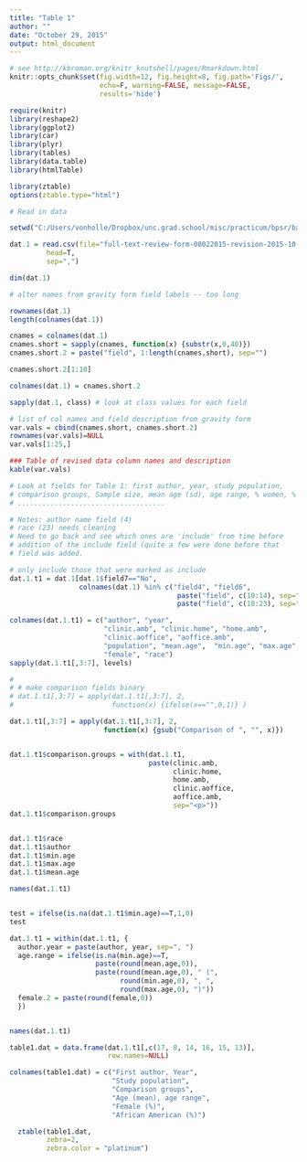 ```yaml
---
title: "Table 1"
author: ""
date: "October 29, 2015"
output: html_document
---
```



```r
# see http://kbroman.org/knitr_knutshell/pages/Rmarkdown.html
knitr::opts_chunk$set(fig.width=12, fig.height=8, fig.path='Figs/',
                      echo=F, warning=FALSE, message=FALSE, 
                      results='hide')

require(knitr)
library(reshape2)
library(ggplot2)
library(car)
library(plyr)
library(tables)
library(data.table)
library(htmlTable)

library(ztable)
options(ztable.type="html")


```

```r
# Read in data

setwd("C:/Users/vonholle/Dropbox/unc.grad.school/misc/practicum/bpsr/backup")

dat.1 = read.csv(file="full-text-review-form-08022015-revision-2015-10-29.csv",
         head=T,
         sep=",")

dim(dat.1)
```

```r

# alter names from gravity form field labels -- too long

rownames(dat.1)
length(colnames(dat.1))

cnames = colnames(dat.1)
cnames.short = sapply(cnames, function(x) {substr(x,0,40)})
cnames.short.2 = paste("field", 1:length(cnames.short), sep="")

cnames.short.2[1:10]

colnames(dat.1) = cnames.short.2

sapply(dat.1, class) # look at class values for each field
```

```r
# list of col names and field description from gravity form
var.vals = cbind(cnames.short, cnames.short.2)
rownames(var.vals)=NULL
var.vals[1:25,]
```

```r

### Table of revised data column names and description
kable(var.vals)
```


```r

# Look at fields for Table 1: first author, year, study population,
# comparison groups, Sample size, mean age (sd), age range, % women, % AA
# ....................................

# Notes: author name field (4)
# race (23) needs cleaning
# Need to go back and see which ones are 'include' from time before
# addition of the include field (quite a few were done before that
# field was added.

# only include those that were marked as include
dat.1.t1 = dat.1[dat.1$field7=="No",
                 colnames(dat.1) %in% c("field4", "field6", 
                                         paste("field", c(10:14), sep=""),
                                         paste("field", c(18:23), sep=""))]

colnames(dat.1.t1) = c("author", "year", 
                       "clinic.amb", "clinic.home", "home.amb", 
                       "clinic.aoffice", "aoffice.amb",
                       "population", "mean.age",  "min.age", "max.age",
                       "female", "race")
sapply(dat.1.t1[,3:7], levels)

# 
# # make comparison fields binary
# dat.1.t1[,3:7] = apply(dat.1.t1[,3:7], 2, 
#                        function(x) {ifelse(x=="",0,1)} )

dat.1.t1[,3:7] = apply(dat.1.t1[,3:7], 2, 
                       function(x) {gsub("Comparison of ", "", x)})


dat.1.t1$comparison.groups = with(dat.1.t1,
                                  paste(clinic.amb,
                                        clinic.home,
                                        home.amb,
                                        clinic.aoffice,
                                        aoffice.amb,
                                        sep="<p>"))
dat.1.t1$comparison.groups


dat.1.t1$race
dat.1.t1$author
dat.1.t1$min.age
dat.1.t1$max.age
dat.1.t1$mean.age

names(dat.1.t1)


test = ifelse(is.na(dat.1.t1$min.age)==T,1,0)
test

dat.1.t1 = within(dat.1.t1, {
  author.year = paste(author, year, sep=", ")
  age.range = ifelse(is.na(min.age)==T,
                     paste(round(mean.age,0)), 
                     paste(round(mean.age,0), " (", 
                           round(min.age,0), ", ", 
                           round(max.age,0), ")"))
  female.2 = paste(round(female,0))
  })


names(dat.1.t1)

table1.dat = data.frame(dat.1.t1[,c(17, 8, 14, 16, 15, 13)],
                        row.names=NULL)

colnames(table1.dat) = c("First author, Year",
                         "Study population",
                         "Comparison groups",
                         "Age (mean), age range", 
                         "Female (%)",
                         "African American (%)")
```

```r
  ztable(table1.dat,
         zebra=2,
         zebra.color = "platinum")

```

